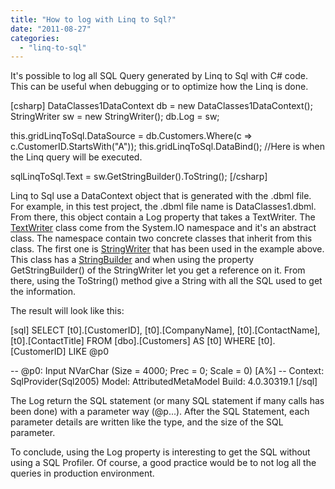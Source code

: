 ```yaml
---
title: "How to log with Linq to Sql?"
date: "2011-08-27"
categories: 
  - "linq-to-sql"
---
```


It's possible to log all SQL Query generated by Linq to Sql with C# code. This can be useful when debugging or to optimize how the Linq is done.

\[csharp\] DataClasses1DataContext db = new DataClasses1DataContext(); StringWriter sw = new StringWriter(); db.Log = sw;

this.gridLinqToSql.DataSource = db.Customers.Where(c => c.CustomerID.StartsWith("A")); this.gridLinqToSql.DataBind(); //Here is when the Linq query will be executed.

sqlLinqToSql.Text = sw.GetStringBuilder().ToString(); \[/csharp\]

Linq to Sql use a DataContext object that is generated with the .dbml file. For example, in this test project, the .dbml file name is DataClasses1.dbml. From there, this object contain a Log property that takes a TextWriter. The [TextWriter](http://msdn.microsoft.com/en-us/library/system.io.textwriter.aspx "MSDN TextWriter Reference") class come from the System.IO namespace and it's an abstract class. The namespace contain two concrete classes that inherit from this class. The first one is [StringWriter](http://msdn.microsoft.com/en-us/library/system.io.stringwriter.aspx "String Writer MSDN Reference") that has been used in the example above. This class has a [StringBuilder](http://msdn.microsoft.com/en-us/library/system.text.stringbuilder.aspx "StringBuilder MSDN Reference") and when using the property GetStringBuilder() of the StringWriter let you get a reference on it. From there, using the ToString() method give a String with all the SQL used to get the information.

The result will look like this:

\[sql\] SELECT \[t0\].\[CustomerID\], \[t0\].\[CompanyName\], \[t0\].\[ContactName\], \[t0\].\[ContactTitle\] FROM \[dbo\].\[Customers\] AS \[t0\] WHERE \[t0\].\[CustomerID\] LIKE @p0

\-- @p0: Input NVarChar (Size = 4000; Prec = 0; Scale = 0) \[A%\] -- Context: SqlProvider(Sql2005) Model: AttributedMetaModel Build: 4.0.30319.1 \[/sql\]

The Log return the SQL statement (or many SQL statement if many calls has been done) with a parameter way (@p...). After the SQL Statement, each parameter details are written like the type, and the size of the SQL parameter.

To conclude, using the Log property is interesting to get the SQL without using a SQL Profiler. Of course, a good practice would be to not log all the queries in production environment.
